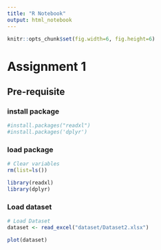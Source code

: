 ```yaml
---
title: "R Notebook"
output: html_notebook
---
```


```r
knitr::opts_chunk$set(fig.width=6, fig.height=6) 

```

# Assignment 1

## Pre-requisite
### install package
```r
#install.packages("readxl")
#install.packages('dplyr')
```

### load package
```r
# Clear variables
rm(list=ls())

library(readxl)
library(dplyr)

```
### Load dataset

```r

# Load Dataset
dataset <- read_excel("dataset/Dataset2.xlsx")

```



```r

plot(dataset)
```

